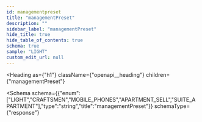 ```yaml
---
id: managementpreset
title: "managementPreset"
description: ""
sidebar_label: "managementPreset"
hide_title: true
hide_table_of_contents: true
schema: true
sample: "LIGHT"
custom_edit_url: null
---
```



<Heading
  as={"h1"}
  className={"openapi__heading"}
  children={"managementPreset"}
>
</Heading>





<Schema
  schema={{"enum":["LIGHT","CRAFTSMEN","MOBILE_PHONES","APARTMENT_SELL","SUITE_APARTMENT"],"type":"string","title":"managementPreset"}}
  schemaType={"response"}
>
  
</Schema>
            